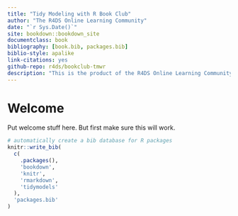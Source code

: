 ```yaml
--- 
title: "Tidy Modeling with R Book Club"
author: "The R4DS Online Learning Community"
date: "`r Sys.Date()`"
site: bookdown::bookdown_site
documentclass: book
bibliography: [book.bib, packages.bib]
biblio-style: apalike
link-citations: yes
github-repo: r4ds/bookclub-tmwr
description: "This is the product of the R4DS Online Learning Community's Tidy Modeling with R Book Club."
---
```


# Welcome {-}

Put welcome stuff here. But first make sure this will work.

```r
# automatically create a bib database for R packages
knitr::write_bib(
  c(
    .packages(), 
    'bookdown', 
    'knitr', 
    'rmarkdown',
    'tidymodels'
  ), 
  'packages.bib'
)
```

